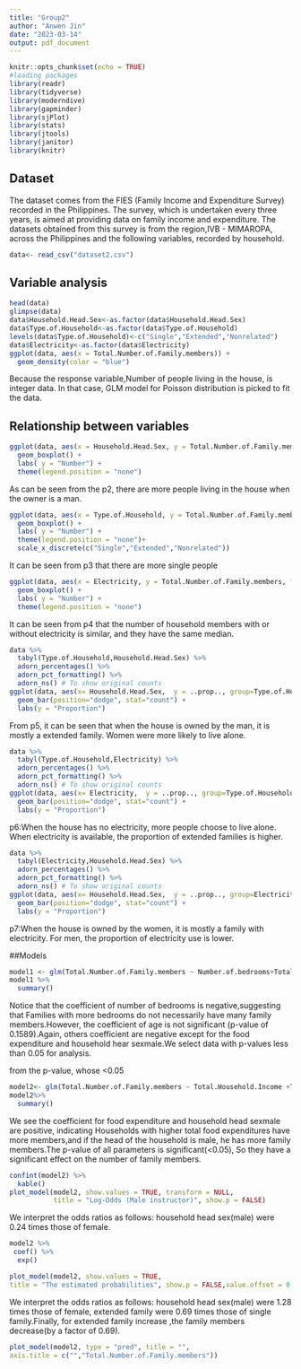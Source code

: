 ```yaml
---
title: "Group2"
author: "Anwen Jin"
date: "2023-03-14"
output: pdf_document
---
```


```r
knitr::opts_chunk$set(echo = TRUE)
#loading packages
library(readr)
library(tidyverse)
library(moderndive)
library(gapminder)
library(sjPlot)
library(stats)
library(jtools)
library(janitor)
library(knitr)

```

## Dataset

The dataset comes from the FIES (Family Income and Expenditure Survey) recorded in the Philippines. The survey, which is undertaken every three years, is aimed at providing data on family income and expenditure. The datasets obtained from this survey is from the region,IVB - MIMAROPA, across the Philippines and the following variables, recorded by household.

```r
data<- read_csv("dataset2.csv")
```

## Variable analysis

```r
head(data)
glimpse(data)
data$Household.Head.Sex<-as.factor(data$Household.Head.Sex)
data$Type.of.Household<-as.factor(data$Type.of.Household)
levels(data$Type.of.Household)<-c("Single","Extended","Nonrelated")
data$Electricity<-as.factor(data$Electricity)
ggplot(data, aes(x = Total.Number.of.Family.members)) + 
  geom_density(color = "blue")
```

Because the response variable,Number of people living in the house, is integer data. In that case, GLM model for Poisson distribution is picked to fit the data.

## Relationship between variables

```r
ggplot(data, aes(x = Household.Head.Sex, y = Total.Number.of.Family.members, fill = Household.Head.Sex)) +
  geom_boxplot() +
  labs( y = "Number") +
  theme(legend.position = "none")
```

As can be seen from the p2, there are more people living in the house when the owner is a man.

```r
ggplot(data, aes(x = Type.of.Household, y = Total.Number.of.Family.members, fill = Type.of.Household)) +
  geom_boxplot() +
  labs( y = "Number") +
  theme(legend.position = "none")+
  scale_x_discrete(c("Single","Extended","Nonrelated"))
```
It can be seen from p3 that there are more single people

```r
ggplot(data, aes(x = Electricity, y = Total.Number.of.Family.members, fill = Electricity)) +
  geom_boxplot() +
  labs( y = "Number") +
  theme(legend.position = "none")
```
It can be seen from p4 that the number of household members with or without electricity is similar, and they have the same median.
```r
data %>% 
  tabyl(Type.of.Household,Household.Head.Sex) %>% 
  adorn_percentages() %>% 
  adorn_pct_formatting() %>% 
  adorn_ns() # To show original counts
ggplot(data, aes(x= Household.Head.Sex,  y = ..prop.., group=Type.of.Household, fill=Type.of.Household)) + 
  geom_bar(position="dodge", stat="count") +
  labs(y = "Proportion")
```

From p5, it can be seen that when the house is owned by the man, it is mostly a extended family. Women were more likely to live alone.

```r
data %>% 
  tabyl(Type.of.Household,Electricity) %>% 
  adorn_percentages() %>% 
  adorn_pct_formatting() %>% 
  adorn_ns() # To show original counts
ggplot(data, aes(x= Electricity,  y = ..prop.., group=Type.of.Household, fill=Type.of.Household)) + 
  geom_bar(position="dodge", stat="count") +
  labs(y = "Proportion")
```

p6:When the house has no electricity, more people choose to live alone. When electricity is available, the proportion of extended 
families is higher.

```r
data %>% 
  tabyl(Electricity,Household.Head.Sex) %>% 
  adorn_percentages() %>% 
  adorn_pct_formatting() %>% 
  adorn_ns() # To show original counts
ggplot(data, aes(x= Household.Head.Sex,  y = ..prop.., group=Electricity, fill=Electricity)) + 
  geom_bar(position="dodge", stat="count") +
  labs(y = "Proportion")
```

p7:When the house is owned by the women, it is mostly a family with electricity. For men, the proportion of electricity use is lower.

##Models

```r
model1 <- glm(Total.Number.of.Family.members ~ Number.of.bedrooms+Total.Household.Income +Total.Food.Expenditure+Household.Head.Age+House.Floor.Area+House.Age+Electricity+Household.Head.Sex+Type.of.Household, data = data, family=poisson())
model1 %>%
  summary()
```

Notice that the coefficient of number of bedrooms is negative,suggesting that Families with more bedrooms do not necessarily have many family members.However, the coefficient of age is not significant (p-value of 0.1589).Again, others coefficient are negative except for the food expenditure and household hear sexmale.We select data with p-values less than 0.05 for analysis.


from the p-value, whose \<0.05

```r
model2<- glm(Total.Number.of.Family.members ~ Total.Household.Income +Total.Food.Expenditure+Household.Head.Age+House.Age+Household.Head.Sex+Type.of.Household, data = data, family=poisson())
model2%>%
  summary()
```

We see the coefficient for food expenditure and household head sexmale are positive, indicating Households with higher total food expenditures have more members,and if the head of the household is male, he has more family members.The p-value of all parameters is significant(<0.05), So they  have a significant effect on the number of family members.








```r
confint(model2) %>%
  kable()
plot_model(model2, show.values = TRUE, transform = NULL,
           title = "Log-Odds (Male instructor)", show.p = FALSE)
```
We interpret the odds ratios as follows: household head sex(male) were 0.24 times those of female.
```r
model2 %>%
 coef() %>%
  exp()
```

```r
plot_model(model2, show.values = TRUE,
title = "The estimated probabilities", show.p = FALSE,value.offset = 0.25)
```
We interpret the odds ratios as follows: household head sex(male) were 1.28 times those of female, extended family were 0.69 times  those of single family.Finally, for  extended family increase ,the family members decrease(by a factor of 0.69).
```r
plot_model(model2, type = "pred", title = "",
axis.title = c("","Total.Number.of.Family.members"))
```
